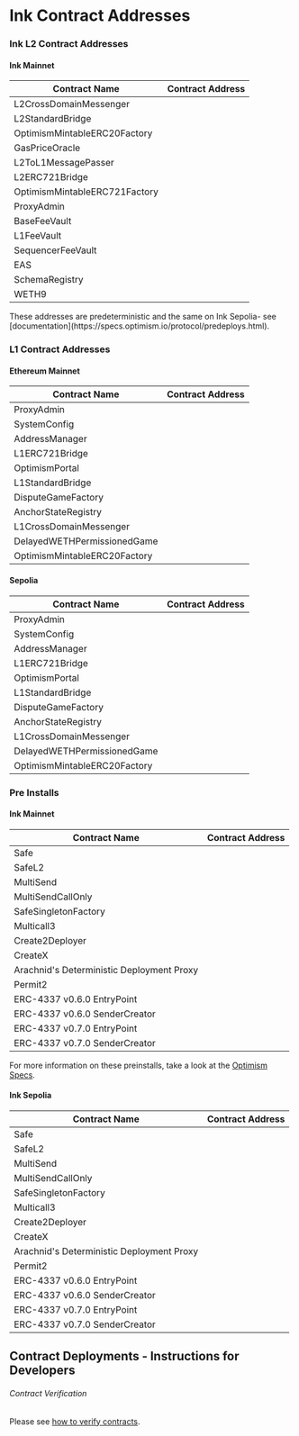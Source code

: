 
# Ink Contract Addresses

### Ink L2 Contract Addresses

#### Ink Mainnet

| Contract Name                 | Contract Address                                                                                                                                  |
| ----------------------------- | ------------------------------------------------------------------------------------------------------------------------------------------------- |
| L2CrossDomainMessenger        | <CopyableCode code="0x4200000000000000000000000000000000000007" href="https://etherscan.io/address/0x4200000000000000000000000000000000000007" /> |
| L2StandardBridge              | <CopyableCode code="0x4200000000000000000000000000000000000010" href="https://etherscan.io/address/0x4200000000000000000000000000000000000010" /> |
| OptimismMintableERC20Factory  | <CopyableCode code="0x4200000000000000000000000000000000000012" href="https://etherscan.io/address/0x4200000000000000000000000000000000000012" /> |
| GasPriceOracle                | <CopyableCode code="0x420000000000000000000000000000000000000F" href="https://etherscan.io/address/0x420000000000000000000000000000000000000F" /> |
| L2ToL1MessagePasser           | <CopyableCode code="0x4200000000000000000000000000000000000016" href="https://etherscan.io/address/0x4200000000000000000000000000000000000016" /> |
| L2ERC721Bridge                | <CopyableCode code="0x4200000000000000000000000000000000000014" href="https://etherscan.io/address/0x4200000000000000000000000000000000000014" /> |
| OptimismMintableERC721Factory | <CopyableCode code="0x4200000000000000000000000000000000000017" href="https://etherscan.io/address/0x4200000000000000000000000000000000000017" /> |
| ProxyAdmin                    | <CopyableCode code="0x4200000000000000000000000000000000000018" href="https://etherscan.io/address/0x4200000000000000000000000000000000000018" /> |
| BaseFeeVault                  | <CopyableCode code="0x4200000000000000000000000000000000000019" href="https://etherscan.io/address/0x4200000000000000000000000000000000000019" /> |
| L1FeeVault                    | <CopyableCode code="0x420000000000000000000000000000000000001a" href="https://etherscan.io/address/0x420000000000000000000000000000000000001a" /> |
| SequencerFeeVault             | <CopyableCode code="0x4200000000000000000000000000000000000011" href="https://etherscan.io/address/0x4200000000000000000000000000000000000011" /> |
| EAS                           | <CopyableCode code="0x4200000000000000000000000000000000000021" href="https://etherscan.io/address/0x4200000000000000000000000000000000000021" /> |
| SchemaRegistry                | <CopyableCode code="0x4200000000000000000000000000000000000020" href="https://etherscan.io/address/0x4200000000000000000000000000000000000020" /> |
| WETH9                         | <CopyableCode code="0x4200000000000000000000000000000000000006" href="https://etherscan.io/address/0x4200000000000000000000000000000000000006" /> |

<Callout type="info" emoji="ℹ️">
  These addresses are predeterministic and the same on Ink Sepolia- see
  [documentation](https://specs.optimism.io/protocol/predeploys.html).
</Callout>

### L1 Contract Addresses

#### Ethereum Mainnet

| Contract Name                | Contract Address                                                                                                                                        |
| ---------------------------- | ------------------------------------------------------------------------------------------------------------------------------------------------------- |
| ProxyAdmin                   | <CopyableCode code="0xd56045E68956FCe2576E680c95a4750cf8241f79" href="https://eth.blockscout.com/address/0xd56045E68956FCe2576E680c95a4750cf8241f79" /> |
| SystemConfig                 | <CopyableCode code="0x62c0a111929fa32cec2f76adba54c16afb6e8364" href="https://eth.blockscout.com/address/0x62c0a111929fa32cec2f76adba54c16afb6e8364" /> |
| AddressManager               | <CopyableCode code="0x9b7c9bbd6d540a8a4dedd935819fc4408ba71153" href="https://eth.blockscout.com/address/0x9b7c9bbd6d540a8a4dedd935819fc4408ba71153" /> |
| L1ERC721Bridge               | <CopyableCode code="0x661235a238b11191211fa95d4dd9e423d521e0be" href="https://eth.blockscout.com/address/0x661235a238b11191211fa95d4dd9e423d521e0be" /> |
| OptimismPortal               | <CopyableCode code="0x5d66c1782664115999c47c9fa5cd031f495d3e4f" href="https://eth.blockscout.com/address/0x5d66c1782664115999c47c9fa5cd031f495d3e4f" /> |
| L1StandardBridge             | <CopyableCode code="0x88ff1e5b602916615391f55854588efcbb7663f0" href="https://eth.blockscout.com/address/0x88ff1e5b602916615391f55854588efcbb7663f0" /> |
| DisputeGameFactory           | <CopyableCode code="0x10d7b35078d3baabb96dd45a9143b94be65b12cd" href="https://eth.blockscout.com/address/0x10d7b35078d3baabb96dd45a9143b94be65b12cd" /> |
| AnchorStateRegistry          | <CopyableCode code="0xde744491bcf6b2dd2f32146364ea1487d75e2509" href="https://eth.blockscout.com/address/0xde744491bcf6b2dd2f32146364ea1487d75e2509" /> |
| L1CrossDomainMessenger       | <CopyableCode code="0x69d3cf86b2bf1a9e99875b7e2d9b6a84426c171f" href="https://eth.blockscout.com/address/0x69d3cf86b2bf1a9e99875b7e2d9b6a84426c171f" /> |
| DelayedWETHPermissionedGame  | <CopyableCode code="0x14773a8040ff22e3dcbb0c83ec8e33be7d920d38" href="https://eth.blockscout.com/address/0x14773a8040ff22e3dcbb0c83ec8e33be7d920d38" /> |
| OptimismMintableERC20Factory | <CopyableCode code="0xa8b389a82e088b164cd03230e900980cced34d29" href="https://eth.blockscout.com/address/0xa8b389a82e088b164cd03230e900980cced34d29" /> |

#### Sepolia

| Contract Name                | Contract Address                                                                                                                                                |
| ---------------------------- | --------------------------------------------------------------------------------------------------------------------------------------------------------------- |
| ProxyAdmin                   | <CopyableCode code="0xd7db319a49362b2328cf417a934300cccb442c8d" href="https://eth-sepolia.blockscout.com/address/0xd7db319a49362b2328cf417a934300cccb442c8d" /> |
| SystemConfig                 | <CopyableCode code="0x05c993e60179f28bf649a2bb5b00b5f4283bd525" href="https://eth-sepolia.blockscout.com/address/0x05c993e60179f28bf649a2bb5b00b5f4283bd525" /> |
| AddressManager               | <CopyableCode code="0x3454f9df5e750f1383e58c1cb001401e7a4f3197" href="https://eth-sepolia.blockscout.com/address/0x3454f9df5e750f1383e58c1cb001401e7a4f3197" /> |
| L1ERC721Bridge               | <CopyableCode code="0xd1c901bbd7796546a7ba2492e0e199911fae68c7" href="https://eth-sepolia.blockscout.com/address/0xd1c901bbd7796546a7ba2492e0e199911fae68c7" /> |
| OptimismPortal               | <CopyableCode code="0x5c1d29c6c9c8b0800692acc95d700bcb4966a1d7" href="https://eth-sepolia.blockscout.com/address/0x5c1d29c6c9c8b0800692acc95d700bcb4966a1d7" /> |
| L1StandardBridge             | <CopyableCode code="0x33f60714bbd74d62b66d79213c348614de51901c" href="https://eth-sepolia.blockscout.com/address/0x33f60714bbd74d62b66d79213c348614de51901c" /> |
| DisputeGameFactory           | <CopyableCode code="0x860e626c700af381133d9f4af31412a2d1db3d5d" href="https://eth-sepolia.blockscout.com/address/0x860e626c700af381133d9f4af31412a2d1db3d5d" /> |
| AnchorStateRegistry          | <CopyableCode code="0x89126a987717207d4e990ed2e8880fd170dcea1a" href="https://eth-sepolia.blockscout.com/address/0x89126a987717207d4e990ed2e8880fd170dcea1a" /> |
| L1CrossDomainMessenger       | <CopyableCode code="0x9fe1d3523f5342535e6e7770ed09ed85dbc1acc2" href="https://eth-sepolia.blockscout.com/address/0x9fe1d3523f5342535e6e7770ed09ed85dbc1acc2" /> |
| DelayedWETHPermissionedGame  | <CopyableCode code="0x180ac451088b8f87006ab0ca98a01507e42ac456" href="https://eth-sepolia.blockscout.com/address/0x180ac451088b8f87006ab0ca98a01507e42ac456" /> |
| OptimismMintableERC20Factory | <CopyableCode code="0x686f782a749d1854f6fa3f948450f4c65c6674f0" href="https://eth-sepolia.blockscout.com/address/0x686f782a749d1854f6fa3f948450f4c65c6674f0" /> |

### Pre Installs

#### Ink Mainnet

| Contract Name                             | Contract Address                                                                                                                                                     |
| ----------------------------------------- | -------------------------------------------------------------------------------------------------------------------------------------------------------------------- |
| Safe                                      | <CopyableCode code="0x69f4D1788e39c87893C980c06EdF4b7f686e2938" href="https://explorer-sepolia.inkonchain.com/address/0x69f4D1788e39c87893C980c06EdF4b7f686e2938" /> |
| SafeL2                                    | <CopyableCode code="0xfb1bffC9d739B8D520DaF37dF666da4C687191EA" href="https://explorer-sepolia.inkonchain.com/address/0xfb1bffC9d739B8D520DaF37dF666da4C687191EA" /> |
| MultiSend                                 | <CopyableCode code="0x998739BFdAAdde7C933B942a68053933098f9EDa" href="https://explorer-sepolia.inkonchain.com/address/0x998739BFdAAdde7C933B942a68053933098f9EDa" /> |
| MultiSendCallOnly                         | <CopyableCode code="0xA1dabEF33b3B82c7814B6D82A79e50F4AC44102B" href="https://explorer-sepolia.inkonchain.com/address/0xA1dabEF33b3B82c7814B6D82A79e50F4AC44102B" /> |
| SafeSingletonFactory                      | <CopyableCode code="0x914d7Fec6aaC8cd542e72Bca78B30650d45643d7" href="https://explorer-sepolia.inkonchain.com/address/0x914d7Fec6aaC8cd542e72Bca78B30650d45643d7" /> |
| Multicall3                                | <CopyableCode code="0xcA11bde05977b3631167028862bE2a173976CA11" href="https://explorer-sepolia.inkonchain.com/address/0xcA11bde05977b3631167028862bE2a173976CA11" /> |
| Create2Deployer                           | <CopyableCode code="0x13b0D85CcB8bf860b6b79AF3029fCA081AE9beF2" href="https://explorer-sepolia.inkonchain.com/address/0x13b0D85CcB8bf860b6b79AF3029fCA081AE9beF2" /> |
| CreateX                                   | <CopyableCode code="0xba5Ed099633D3B313e4D5F7bdc1305d3c28ba5Ed" href="https://explorer-sepolia.inkonchain.com/address/0xba5Ed099633D3B313e4D5F7bdc1305d3c28ba5Ed" /> |
| Arachnid's Deterministic Deployment Proxy | <CopyableCode code="0x4e59b44847b379578588920cA78FbF26c0B4956C" href="https://explorer-sepolia.inkonchain.com/address/0x4e59b44847b379578588920cA78FbF26c0B4956C" /> |
| Permit2                                   | <CopyableCode code="0x000000000022D473030F116dDEE9F6B43aC78BA3" href="https://explorer-sepolia.inkonchain.com/address/0x000000000022D473030F116dDEE9F6B43aC78BA3" /> |
| ERC-4337 v0.6.0 EntryPoint                | <CopyableCode code="0x5FF137D4b0FDCD49DcA30c7CF57E578a026d2789" href="https://explorer-sepolia.inkonchain.com/address/0x5FF137D4b0FDCD49DcA30c7CF57E578a026d2789" /> |
| ERC-4337 v0.6.0 SenderCreator             | <CopyableCode code="0x7fc98430eaedbb6070b35b39d798725049088348" href="https://explorer-sepolia.inkonchain.com/address/0x7fc98430eaedbb6070b35b39d798725049088348" /> |
| ERC-4337 v0.7.0 EntryPoint                | <CopyableCode code="0x0000000071727De22E5E9d8BAf0edAc6f37da032" href="https://explorer-sepolia.inkonchain.com/address/0x0000000071727De22E5E9d8BAf0edAc6f37da032" /> |
| ERC-4337 v0.7.0 SenderCreator             | <CopyableCode code="0xEFC2c1444eBCC4Db75e7613d20C6a62fF67A167C" href="https://explorer-sepolia.inkonchain.com/address/0xEFC2c1444eBCC4Db75e7613d20C6a62fF67A167C" /> |

For more information on these preinstalls, take a look at the [Optimism Specs](https://specs.optimism.io/protocol/preinstalls.html).

#### Ink Sepolia

| Contract Name                             | Contract Address                                                                                                                                            |
| ----------------------------------------- | ----------------------------------------------------------------------------------------------------------------------------------------------------------- |
| Safe                                      | <CopyableCode code="0x69f4D1788e39c87893C980c06EdF4b7f686e2938" href="https://sepolia.blockscout.com/address/0x69f4D1788e39c87893C980c06EdF4b7f686e2938" /> |
| SafeL2                                    | <CopyableCode code="0xfb1bffC9d739B8D520DaF37dF666da4C687191EA" href="https://sepolia.blockscout.com/address/0xfb1bffC9d739B8D520DaF37dF666da4C687191EA" /> |
| MultiSend                                 | <CopyableCode code="0x998739BFdAAdde7C933B942a68053933098f9EDa" href="https://sepolia.blockscout.com/address/0x998739BFdAAdde7C933B942a68053933098f9EDa" /> |
| MultiSendCallOnly                         | <CopyableCode code="0xA1dabEF33b3B82c7814B6D82A79e50F4AC44102B" href="https://sepolia.blockscout.com/address/0xA1dabEF33b3B82c7814B6D82A79e50F4AC44102B" /> |
| SafeSingletonFactory                      | <CopyableCode code="0x914d7Fec6aaC8cd542e72Bca78B30650d45643d7" href="https://sepolia.blockscout.com/address/0x914d7Fec6aaC8cd542e72Bca78B30650d45643d7" /> |
| Multicall3                                | <CopyableCode code="0xcA11bde05977b3631167028862bE2a173976CA11" href="https://sepolia.blockscout.com/address/0xcA11bde05977b3631167028862bE2a173976CA11" /> |
| Create2Deployer                           | <CopyableCode code="0x13b0D85CcB8bf860b6b79AF3029fCA081AE9beF2" href="https://sepolia.blockscout.com/address/0x13b0D85CcB8bf860b6b79AF3029fCA081AE9beF2" /> |
| CreateX                                   | <CopyableCode code="0xba5Ed099633D3B313e4D5F7bdc1305d3c28ba5Ed" href="https://sepolia.blockscout.com/address/0xba5Ed099633D3B313e4D5F7bdc1305d3c28ba5Ed" /> |
| Arachnid's Deterministic Deployment Proxy | <CopyableCode code="0x4e59b44847b379578588920cA78FbF26c0B4956C" href="https://sepolia.blockscout.com/address/0x4e59b44847b379578588920cA78FbF26c0B4956C" /> |
| Permit2                                   | <CopyableCode code="0x000000000022D473030F116dDEE9F6B43aC78BA3" href="https://sepolia.blockscout.com/address/0x000000000022D473030F116dDEE9F6B43aC78BA3" /> |
| ERC-4337 v0.6.0 EntryPoint                | <CopyableCode code="0x5FF137D4b0FDCD49DcA30c7CF57E578a026d2789" href="https://sepolia.blockscout.com/address/0x5FF137D4b0FDCD49DcA30c7CF57E578a026d2789" /> |
| ERC-4337 v0.6.0 SenderCreator             | <CopyableCode code="0x7fc98430eaedbb6070b35b39d798725049088348" href="https://sepolia.blockscout.com/address/0x7fc98430eaedbb6070b35b39d798725049088348" /> |
| ERC-4337 v0.7.0 EntryPoint                | <CopyableCode code="0x0000000071727De22E5E9d8BAf0edAc6f37da032" href="https://sepolia.blockscout.com/address/0x0000000071727De22E5E9d8BAf0edAc6f37da032" /> |
| ERC-4337 v0.7.0 SenderCreator             | <CopyableCode code="0xEFC2c1444eBCC4Db75e7613d20C6a62fF67A167C" href="https://sepolia.blockscout.com/address/0xEFC2c1444eBCC4Db75e7613d20C6a62fF67A167C" /> |

## Contract Deployments - Instructions for Developers

###### Contract Verification

Please see [how to verify contracts](/build/tutorials/verify-smart-contract).
